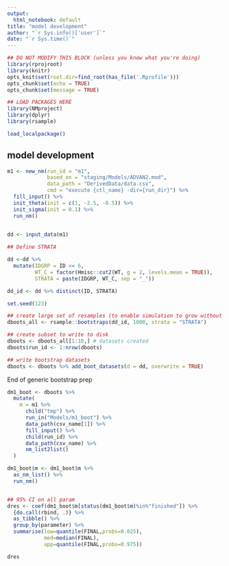 ```yaml
---
output:
  html_notebook: default
title: "model development"
author: "`r Sys.info()['user']`"
date: "`r Sys.time()`"
---
```


<!-- Instructions: -->
<!--  1. Run this as a notebook -->
<!--  2. make sure you already have data in DerivedData directory -->
<!--  3. Use the code_library() to import code -->
<!--  4. Adapt code below to create a control file suitable for your problem -->
<!--  5. Use the addins to help you -->
<!--  6. There are R markdown templates to help you get started with diagnostics -->
<!--  7. Write your thoughts and decision making in the document as you go -->
<!--  8. Keep the script self contained - any R objects your need in other scripts, save them with saveRDS() and use readRDS() to load them in other scripts -->
<!--  9. Rerun chunks whenever you need to restart R and periodically to ensure the reproducibility chain is unbroken -->
<!--  10. after running everything check everything is update with "run all" and then knit the document to have a record of your model development log -->


```r
## DO NOT MODIFY THIS BLOCK (unless you know what you're doing)
library(rprojroot)
library(knitr)
opts_knit$set(root.dir=find_root(has_file('.Rprofile')))
opts_chunk$set(echo = TRUE)
opts_chunk$set(message = TRUE)
```

```r
## LOAD PACKAGES HERE
library(NMproject)
library(dplyr)
library(rsample)

load_localpackage()
```

## model development

```r

m1 <- new_nm(run_id = "m1",
             based_on = "staging/Models/ADVAN2.mod",
             data_path = "DerivedData/data.csv",
             cmd = "execute {ctl_name} -dir={run_dir}") %>%
  fill_input() %>%
  init_theta(init = c(1, -2.5, -0.5)) %>%
  init_sigma(init = 0.1) %>%
  run_nm()
  
```


```r
dd <- input_data(m1)

## Define STRATA

dd <-dd %>%
  mutate(IDGRP = ID <= 6,
         WT_C = factor(Hmisc::cut2(WT, g = 2, levels.mean = TRUE)),
         STRATA = paste(IDGRP, WT_C, sep = "_"))

dd_id <- dd %>% distinct(ID, STRATA)

set.seed(123)

## create large set of resamples (to enable simulation to grow without ruining seed)
dboots_all <- rsample::bootstraps(dd_id, 1000, strata = "STRATA")

## create subset to write to disk
dboots <- dboots_all[1:10,] # datasets created
dboots$run_id <- 1:nrow(dboots)

## write bootstrap datasets
dboots <- dboots %>% add_boot_datasets(d = dd, overwrite = TRUE)

```

End of generic bootstrap prep


```r

dm1_boot <- dboots %>%
  mutate(
    m = m1 %>%
      child("tmp") %>%
      run_in("Models/m1_boot") %>%
      data_path(csv_name[1]) %>%
      fill_input() %>%
      child(run_id) %>%
      data_path(csv_name) %>%
      nm_list2list()
  )

dm1_boot$m <- dm1_boot$m %>%
  as_nm_list() %>%
  run_nm()


## 95% CI on all param
dres <- coef(dm1_boot$m[status(dm1_boot$m)%in%"finished"]) %>%
  {do.call(rbind, .)} %>%
  as_tibble() %>%
  group_by(parameter) %>%
  summarise(low=quantile(FINAL,probs=0.025),
            med=median(FINAL),
            upp=quantile(FINAL,probs=0.975))

dres

```

